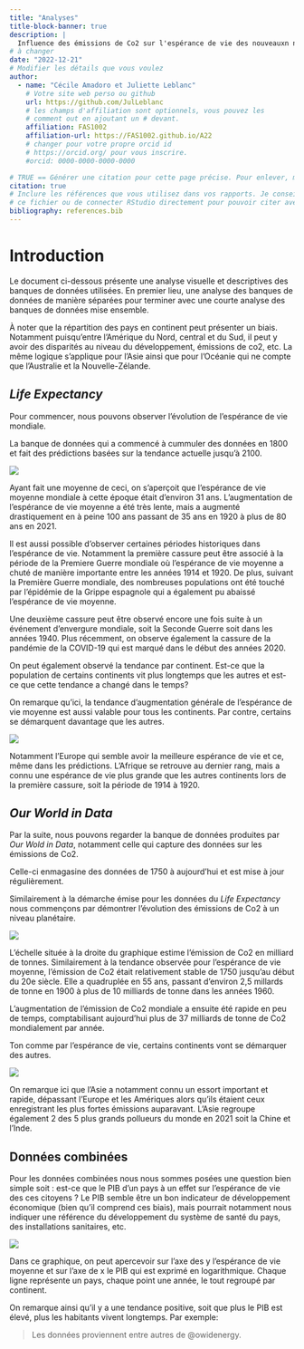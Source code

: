 ```yaml
---
title: "Analyses"
title-block-banner: true
description: | 
  Influence des émissions de Co2 sur l'espérance de vie des nouveauxn nés.
# à changer
date: "2022-12-21"
# Modifier les détails que vous voulez
author:
  - name: "Cécile Amadoro et Juliette Leblanc"
    # Votre site web perso ou github
    url: https://github.com/JulLeblanc
    # les champs d'affiliation sont optionnels, vous pouvez les
    # comment out en ajoutant un # devant.
    affiliation: FAS1002
    affiliation-url: https://FAS1002.github.io/A22
    # changer pour votre propre orcid id
    # https://orcid.org/ pour vous inscrire.
    #orcid: 0000-0000-0000-0000

# TRUE == Générer une citation pour cette page précise. Pour enlever, mettre false.
citation: true
# Inclure les références que vous utilisez dans vos rapports. Je conseille Zotero pour construire
# ce fichier ou de connecter RStudio directement pour pouvoir citer avec @nom-de-reference.
bibliography: references.bib
---
```



# Introduction

Le document ci-dessous présente une analyse visuelle et descriptives des banques de données utilisées. En premier lieu, une analyse des banques de données de manière séparées pour terminer avec une courte analyse des banques de données mise ensemble.

À noter que la répartition des pays en continent peut présenter un biais. Notamment puisqu'entre l'Amérique du Nord, central et du Sud, il peut y avoir des disparités au niveau du développement, émissions de co2, etc. La même logique s'applique pour l'Asie ainsi que pour l'Océanie qui ne compte que l'Australie et la Nouvelle-Zélande.

## *Life Expectancy*

Pour commencer, nous pouvons observer l'évolution de l'espérance de vie mondiale.

La banque de données qui a commencé à cummuler des données en 1800 et fait des prédictions basées sur la tendance actuelle jusqu'à 2100.

![](figures/graph_life_world.png)

Ayant fait une moyenne de ceci, on s'aperçoit que l'espérance de vie moyenne mondiale à cette époque était d'environ 31 ans. L'augmentation de l'espérance de vie moyenne a été très lente, mais a augmenté drastiquement en à peine 100 ans passant de 35 ans en 1920 à plus de 80 ans en 2021.

Il est aussi possible d'observer certaines périodes historiques dans l'espérance de vie. Notamment la première cassure peut être associé à la période de la Premiere Guerre mondiale où l'espérance de vie moyenne a chuté de manière importante entre les années 1914 et 1920. De plus, suivant la Première Guerre mondiale, des nombreuses populations ont été touché par l'épidémie de la Grippe espagnole qui a également pu abaissé l'espérance de vie moyenne.

Une deuxième cassure peut être observé encore une fois suite à un événement d'envergure mondiale, soit la Seconde Guerre soit dans les années 1940. Plus récemment, on observe également la cassure de la pandémie de la COVID-19 qui est marqué dans le début des années 2020.

On peut également observé la tendance par continent. Est-ce que la population de certains continents vit plus longtemps que les autres et est-ce que cette tendance a changé dans le temps?

On remarque qu'ici, la tendance d'augmentation générale de l'espérance de vie moyenne est aussi valable pour tous les continents. Par contre, certains se démarquent davantage que les autres.

![](figures/graph_life_continent.png)

Notamment l'Europe qui semble avoir la meilleure espérance de vie et ce, même dans les prédictions. L'Afrique se retrouve au dernier rang, mais a connu une espérance de vie plus grande que les autres continents lors de la première cassure, soit la période de 1914 à 1920.

## *Our World in Data*

Par la suite, nous pouvons regarder la banque de données produites par *Our Wold in Data*, notamment celle qui capture des données sur les émissions de Co2.

Celle-ci enmagasine des données de 1750 à aujourd'hui et est mise à jour régulièrement.

Similairement à la démarche émise pour les données du *Life Expectancy* nous commençons par démontrer l'évolution des émissions de Co2 à un niveau planétaire.

![](figures/graph_co2_world.png)

L'échelle située à la droite du graphique estime l'émission de Co2 en milliard de tonnes. Similairement à la tendance observée pour l'espérance de vie moyenne, l'émission de Co2 était relativement stable de 1750 jusqu'au début du 20e siècle. Elle a quadruplée en 55 ans, passant d'environ 2,5 millards de tonne en 1900 à plus de 10 milliards de tonne dans les années 1960.

L'augmentation de l'émission de Co2 mondiale a ensuite été rapide en peu de temps, comptabilisant aujourd'hui plus de 37 milliards de tonne de Co2 mondialement par année.

Ton comme par l'espérance de vie, certains continents vont se démarquer des autres.

![](figures/graph_co2_continent.png)

On remarque ici que l'Asie a notamment connu un essort important et rapide, dépassant l'Europe et les Amériques alors qu'ils étaient ceux enregistrant les plus fortes émissions auparavant. L'Asie regroupe également 2 des 5 plus grands pollueurs du monde en 2021 soit la Chine et l'Inde.

## Données combinées

Pour les données combinées nous nous sommes posées une question bien simple soit : est-ce que le PIB d'un pays à un effet sur l'espérance de vie des ces citoyens ? Le PIB semble être un bon indicateur de développement économique (bien qu'il comprend ces biais), mais pourrait notamment nous indiquer une référence du développement du système de santé du pays, des installations sanitaires, etc.

![](figures/graph_life_gdp.png)

Dans ce graphique, on peut apercevoir sur l'axe des y l'espérance de vie moyenne et sur l'axe de x le PIB qui est exprimé en logarithmique. Chaque ligne représente un pays, chaque point une année, le tout regroupé par continent.

On remarque ainsi qu'il y a une tendance positive, soit que plus le PIB est élevé, plus les habitants vivent longtemps. 
Par exemple:

> Les données proviennent entre autres de @owidenergy.

